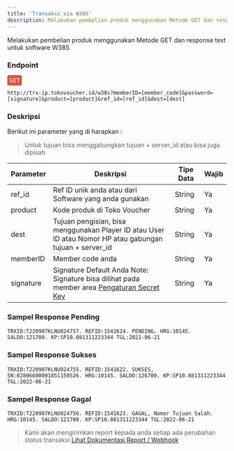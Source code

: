 ```yaml
---
title: 'Transaksi via W38S'
description: Melakukan pembelian produk menggunakan Metode GET dan response text
---
```



Melakukan pembelian produk menggunakan Metode GET dan response text untuk software W38S

### Endpoint
<div style="font-family:monospace;margin-bottom:12px;">
<span style="color:white;background:#e74c3c;border-radius: 4px;padding: 4px;">GET</span>
</div>

```
http://trx-ip.tokovoucher.id/w38s?memberID=[member_code]&password=[signature]&product=[product]&ref_id=[ref_id]&dest=[dest]
```

### Deskripsi
Berikut ini parameter  yang di harapkan :
> Untuk tujuan bisa menggabungkan tujuan + server_id atau bisa juga dipisah

| Parameter   | Deskripsi                                                                                                              | Tipe Data | Wajib |
|-------------|------------------------------------------------------------------------------------------------------------------------|-----------|-------|
| ref_id      | Ref ID unik anda atau dari Software yang anda gunakan                                                                                                      | String    | Ya    |
| product      | Kode produk di Toko Voucher                                                                                                            | String    | Ya    |
| dest      | Tujuan pengisian, bisa menggunakan Player ID atau User ID  atau Nomor HP atau gabungan tujuan + server_id  | String    | Ya    |
| memberID   | Member code anda                                                                                                       | String    | Ya    |
| signature   | Signature Default Anda Note: Signature bisa dilihat pada member area [Pengaturan Secret Key ](https://member.tokovoucher.id/pengaturan/secret-key) | String    | Ya    |


### Sampel Response Pending
```
TRXID:T220907KLNU024757. REFID:1541624. PENDING. HRG:10145. SALDO:121700. KP:SP10.081311223344 TGL:2022-06-21
```

### Sampel Response Sukses
```
TRXID:T220907KLNU024755. REFID:1541622. SUKSES, SN:02806600001851150526. HRG:10145. SALDO:126700. KP:SP10.081311223344 TGL:2022-06-21
```
### Sampel Response Gagal
```
TRXID:T220907KLNU024756. REFID:1541623. GAGAL, Nomor Tujuan Salah. HRG:10145. SALDO:121700. KP:SP10.081311223344 TGL:2022-06-21
```


> Kami akan mengirimkan report kepada anda setiap ada perubahan status transaksi
> [Lihat Dokumentasi Report / Webhook](https://docs.tokovoucher.id/webhook/get)
